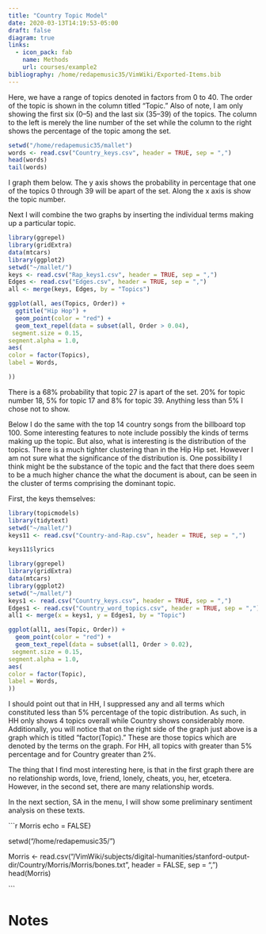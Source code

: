 ```yaml
---
title: "Country Topic Model"
date: 2020-03-13T14:19:53-05:00
draft: false
diagram: true
links:
  - icon_pack: fab
    name: Methods
    url: courses/example2
bibliography: /home/redapemusic35/VimWiki/Exported-Items.bib
---
```


Here, we have a range of topics denoted in factors from 0 to 40. The order of the topic is shown in the column titled "Topic." Also of note, I am only showing the first six (0--5) and the last six (35--39) of the topics. The column to the left is merely the line number of the set while the column to the right shows the percentage of the topic among the set.

```r
setwd("/home/redapemusic35/mallet")
words <- read.csv("Country_keys.csv", header = TRUE, sep = ",")
head(words)
tail(words)
```

I graph them below. The y axis shows the probability in percentage that one of the topics 0 through 39 will be apart of the set. Along the x axis is show the topic number.

Next I will combine the two graphs by inserting the individual terms making up a particular topic.

```r
library(ggrepel)
library(gridExtra)
data(mtcars)
library(ggplot2)
setwd("~/mallet/")
keys <- read.csv("Rap_keys1.csv", header = TRUE, sep = ",")
Edges <- read.csv("Edges.csv", header = TRUE, sep = ",")
all <- merge(keys, Edges, by = "Topics")

ggplot(all, aes(Topics, Order)) +
  ggtitle("Hip Hop") +
  geom_point(color = "red") +
  geom_text_repel(data = subset(all, Order > 0.04),
 segment.size = 0.15,
segment.alpha = 1.0,
aes(
color = factor(Topics),
label = Words,

))
```

There is a 68% probability that topic 27 is apart of the set. 20% for topic number 18, 5% for topic 17 and 8% for topic 39. Anything less than 5% I chose not to show.

Below I do the same with the top 14 country songs from the billboard top 100. Some interesting features to note include possibly the kinds of terms making up the topic. But also, what is interesting is the distribution of the topics. There is a much tighter clustering than in the Hip Hip set. However I am not sure what the significance of the distribution is. One possibility I think might be the substance of the topic and the fact that there does seem to be a much higher chance the what the document is about, can be seen in the cluster of terms comprising the dominant topic.

First, the keys themselves:

```r
library(topicmodels)
library(tidytext)
setwd("~/mallet/")
keys11 <- read.csv("Country-and-Rap.csv", header = TRUE, sep = ",")

keys11$lyrics
```

```r
library(ggrepel)
library(gridExtra)
data(mtcars)
library(ggplot2)
setwd("~/mallet/")
keys1 <- read.csv("Country_keys.csv", header = TRUE, sep = ",")
Edges1 <- read.csv("Country_word_topics.csv", header = TRUE, sep = ",")
all1 <- merge(x = keys1, y = Edges1, by = "Topic")

ggplot(all1, aes(Topic, Order)) +
  geom_point(color = "red") +
  geom_text_repel(data = subset(all1, Order > 0.02),
 segment.size = 0.15,
segment.alpha = 1.0,
aes(
color = factor(Topic),
label = Words,
))
```

I should point out that in HH, I suppressed any and all terms which constituted less than 5% percentage of the topic distribution. As such, in HH only shows 4 topics overall while Country shows considerably more. Additionally, you will notice that on the right side of the graph just above is a graph which is titled "factor(Topic)." These are those topics which are denoted by the terms on the graph. For HH, all topics with greater than 5% percentage and for Country greater than 2%.

The thing that I find most interesting here, is that in the first graph there are no relationship words, love, friend, lonely, cheats, you, her, etcetera. However, in the second set, there are many relationship words.

In the next section, SA in the menu, I will show some preliminary sentiment analysis on these texts.

```r Morris echo = FALSE}

setwd("/home/redapemusic35/")

Morris <- read.csv("/VimWiki/subjects/digital-humanities/stanford-output-dir/Country/Morris/Morris/bones.txt", header = FALSE, sep = ",")
head(Morris)

```

# Notes

